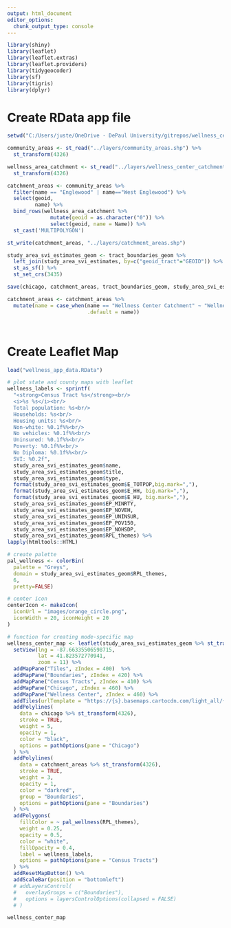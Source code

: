 ```yaml
---
output: html_document
editor_options: 
  chunk_output_type: console
---
```

```r
library(shiny)
library(leaflet)
library(leaflet.extras)
library(leaflet.providers)
library(tidygeocoder)
library(sf)
library(tigris)
library(dplyr)
```

# Create RData app file
```r


setwd("C:/Users/juste/OneDrive - DePaul University/gitrepos/wellness_center/app_test")

community_areas <- st_read("../layers/community_areas.shp") %>%
  st_transform(4326)

wellness_area_catchment <- st_read("../layers/wellness_center_catchment_area.shp") %>%
  st_transform(4326)

catchment_areas <- community_areas %>% 
  filter(name == "Englewood" | name=="West Englewood") %>% 
  select(geoid,
         name) %>% 
  bind_rows(wellness_area_catchment %>% 
              mutate(geoid = as.character("0")) %>% 
              select(geoid, name = Name)) %>% 
  st_cast('MULTIPOLYGON')

st_write(catchment_areas, "../layers/catchment_areas.shp")

study_area_svi_estimates_geom <- tract_boundaries_geom %>% 
  left_join(study_area_svi_estimates, by=c("geoid_tract"="GEOID")) %>%  
  st_as_sf() %>% 
  st_set_crs(3435)

save(chicago, catchment_areas, tract_boundaries_geom, study_area_svi_estimates_geom, wellness_center_map, file="wellness_app_data.RData")

catchment_areas <- catchment_areas %>% 
  mutate(name = case_when(name == "Wellness Center Catchment" ~ "Wellness Center",
                          .default = name))




```

# Create Leaflet Map

```r
load("wellness_app_data.RData")

# plot state and county maps with leaflet
wellness_labels <- sprintf(
  "<strong>Census Tract %s</strong><br/>
  <i>%s %s</i><br/>
  Total population: %s<br/>
  Households: %s<br/>
  Housing units: %s<br/>
  Non-white: %0.1f%%<br/>
  No vehicles: %0.1f%%<br/>
  Uninsured: %0.1f%%<br/>
  Poverty: %0.1f%%<br/>
  No Diploma: %0.1f%%<br/>
  SVI: %0.2f",
  study_area_svi_estimates_geom$name,
  study_area_svi_estimates_geom$title,
  study_area_svi_estimates_geom$type,
  format(study_area_svi_estimates_geom$E_TOTPOP,big.mark=","),
  format(study_area_svi_estimates_geom$E_HH, big.mark=","),
  format(study_area_svi_estimates_geom$E_HU, big.mark=","),
  study_area_svi_estimates_geom$EP_MINRTY,
  study_area_svi_estimates_geom$EP_NOVEH,
  study_area_svi_estimates_geom$EP_UNINSUR,
  study_area_svi_estimates_geom$EP_POV150,
  study_area_svi_estimates_geom$EP_NOHSDP,
  study_area_svi_estimates_geom$RPL_themes) %>%
lapply(htmltools::HTML)

# create palette
pal_wellness <- colorBin(
  palette = "Greys",
  domain = study_area_svi_estimates_geom$RPL_themes,
  6,
  pretty=FALSE)

# center icon
centerIcon <- makeIcon(
  iconUrl = "images/orange_circle.png",
  iconWidth = 20, iconHeight = 20
)

# function for creating mode-specific map
wellness_center_map <- leaflet(study_area_svi_estimates_geom %>% st_transform(4326)) %>%
  setView(lng = -87.66335506598715,
          lat = 41.823572770941,
          zoom = 11) %>%
  addMapPane("Tiles", zIndex = 400)  %>%
  addMapPane("Boundaries", zIndex = 420) %>%
  addMapPane("Census Tracts", zIndex = 410) %>%
  addMapPane("Chicago", zIndex = 460) %>%
  addMapPane("Wellness Center", zIndex = 460) %>%
  addTiles(urlTemplate = "https://{s}.basemaps.cartocdn.com/light_all/{z}/{x}/{y}{r}.png") %>% 
  addPolylines(
    data = chicago %>% st_transform(4326),
    stroke = TRUE,
    weight = 5,
    opacity = 1,
    color = "black",
    options = pathOptions(pane = "Chicago")
  ) %>%
  addPolylines(
    data = catchment_areas %>% st_transform(4326),
    stroke = TRUE,
    weight = 3,
    opacity = 1,
    color = "darkred",
    group = "Boundaries",
    options = pathOptions(pane = "Boundaries")
  ) %>%
  addPolygons(
    fillColor = ~ pal_wellness(RPL_themes),
    weight = 0.25,
    opacity = 0.5,
    color = "white",
    fillOpacity = 0.4,
    label = wellness_labels,
    options = pathOptions(pane = "Census Tracts")
  ) %>%
  addResetMapButton() %>%
  addScaleBar(position = "bottomleft") 
  # addLayersControl(
  #   overlayGroups = c("Boundaries"),
  #   options = layersControlOptions(collapsed = FALSE) 
  # )

wellness_center_map

```

